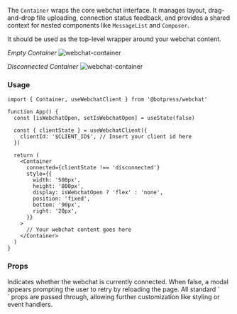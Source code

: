 The `Container` wraps the core webchat interface.
It manages layout, drag-and-drop file uploading, connection status feedback, and provides a shared context for nested components like `MessageList` and `Composer`.

It should be used as the top-level wrapper around your webchat content.

_Empty Container_
![webchat-container](../../assets/webchat-components_component-library_container.png)

_Disconnected Container_
![webchat-container](../../assets/webchat-components_component-library_container-disconnected.png)

### Usage

```tsx
import { Container, useWebchatClient } from '@botpress/webchat'

function App() {
  const [isWebchatOpen, setIsWebchatOpen] = useState(false)

  const { clientState } = useWebchatClient({
    clientId: '$CLIENT_ID$', // Insert your client id here
  })

  return (
    <Container
      connected={clientState !== 'disconnected'}
      style={{
        width: '500px',
        height: '800px',
        display: isWebchatOpen ? 'flex' : 'none',
        position: 'fixed',
        bottom: '90px',
        right: '20px',
      }}
    >
      // Your webchat content goes here
    </Container>
  )
}
```

### Props

<ResponseField name="connected" type="boolean">
  Indicates whether the webchat is currently connected. When false, a modal appears prompting the user to retry by
  reloading the page.
</ResponseField>

<ResponseField name="...props" type="ComponentProps<'div'>">
  All standard `<div>` props are passed through, allowing further customization like styling or event handlers.
</ResponseField>
